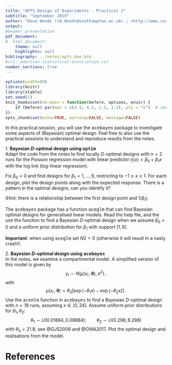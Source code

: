```yaml
---
title: "APTS Design of Experiments - Practical 2"
subtitle: "September 2019"
author: "Dave Woods (<D.Woods@southampton.ac.uk> ; <http://www.southampton.ac.uk/~davew>) <br> Statistical Sciences Research Institute, University of Southampton"
output: 
#beamer_presentation
pdf_document:
#  html_document:
    theme: null
    highlights: null
bibliography: ../notes/apts_doe.bib
#csl: american-statistical-association.csl
number_sections: true
---
```


\newcommand{\bx}{\boldsymbol{x}}
\newcommand{\btheta}{\boldsymbol{\theta}}
\newcommand{\bbeta}{\boldsymbol{\beta}}
\newcommand{\bvarepsilon}{\boldsymbol{\varepsilon}}
\newcommand{\by}{\boldsymbol{y}}
\newcommand{\rT}{\mathrm{T}}
\newcommand{\Var}{\operatorname{Var}}


<style>
pre {
  font-size: 15px;
}
</style>

```r
options(width=80)
library(knitr)
library(xtable)
set.seed(1)
knit_hooks$set(no.main = function(before, options, envir) {
    if (before) par(mar = c(4.1, 4.1, 1.1, 1.1), pty = "s")  # smaller margin on top
})
opts_chunk$set(echo=TRUE, warning=FALSE, message=FALSE)
```

In this practical session, you will use the <tt>acebayes</tt> package to investigate some aspects of (Bayesian) optimal design. Feel free to also use the practical sessions to understand and reproduce results from the notes.

<!-- pseudo-Bayesian design using optim-->
1\. **Bayesian $D$-optimal design using <tt>optim</tt>**  
Adapt the code from the notes to find locally $D$-optimal designs with $n=2$ runs for the Poisson regression model with linear predictor $\eta(x) = \beta_0 + \beta_1 x$ with the log link (log-linear regression).

Fix $\beta_0=0$ and find designs for $\beta_1 = 1, \ldots, 6$, restricting to $-1\le x\le 1$. For each design, plot the design points along with the expected response. There is a pattern in the optimal designs, can you identify it?

(Hint: there is a relationship between the first design point and $1/\beta_1$).

The <tt>acebayes</tt> package has a function <tt>aceglm</tt> that can find Bayesian optimal designs for generalised linear models. Read the help file, and the use the function to find a Bayesian $D$-optimal design when we assume $\beta_0 = 0$ and a uniform prior distribution for $\beta_1$ with support $[1,6]$.

**Important**: when using <tt>aceglm</tt> set $N2 = 0$ (otherwise it will result in a nasty crash!).

<!-- pseudo-Bayesian design using ace -->
2\. **Bayesian $D$-optimal design using <tt>acebayes</tt>**  
In the notes, we examine a compartmental model. A simplified version of this model is given by
$$
y_i \sim N\left(\mu(x_i\,;\,\btheta), \sigma^2\right)\,, 
$$
with
$$
\mu(x_i\,;\,\btheta) = \theta_3\left[\exp\left(-\theta_1 x\right) - \exp\left(-\theta_2 x\right)\right]\,.
$$
Use the <tt>acenlm</tt> function in <tt>acebayes</tt> to find a Bayesian $D$-optimal design with $n=18$ runs, assuming $x \in [0, 24]$. Assume uniform prior distributions for $\theta_1,\theta_2$:
$$
\theta_1 \sim U(0.01884, 0.09884);\qquad \theta_2 \sim U(0.298, 8.298)
$$
with $\theta_3 = 21.8$; see @GJS2009 and @OWA2017. Plot the optimal design and realisations from the model.

# References

